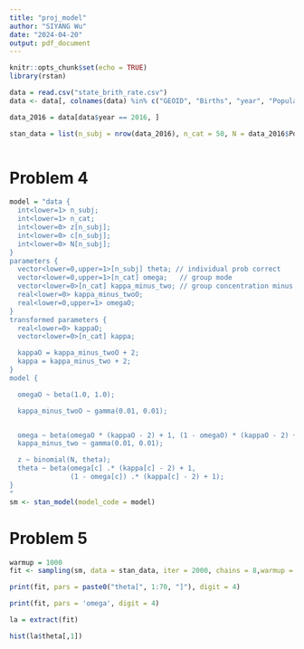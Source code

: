 ---
title: "proj_model"
author: "SIYANG Wu"
date: "2024-04-20"
output: pdf_document
---

```{r setup, include=FALSE}
knitr::opts_chunk$set(echo = TRUE)
library(rstan)
```


```{r}
data = read.csv("state_brith_rate.csv")
data <- data[, colnames(data) %in% c("GEOID", "Births", "year", "Population")]

data_2016 = data[data$year == 2016, ]

stan_data = list(n_subj = nrow(data_2016), n_cat = 50, N = data_2016$Population, z = data_2016$Births * 10, c = as.numeric(factor(data_2016$GEOID)))



```



# Problem 4


```{r}
model = "data {
  int<lower=1> n_subj;
  int<lower=1> n_cat;
  int<lower=0> z[n_subj];
  int<lower=0> c[n_subj];
  int<lower=0> N[n_subj];
}
parameters {
  vector<lower=0,upper=1>[n_subj] theta; // individual prob correct
  vector<lower=0,upper=1>[n_cat] omega;   // group mode
  vector<lower=0>[n_cat] kappa_minus_two; // group concentration minus two
  real<lower=0> kappa_minus_twoO; 
  real<lower=0,upper=1> omegaO;
}
transformed parameters {
  real<lower=0> kappaO;  
  vector<lower=0>[n_cat] kappa;  

  kappaO = kappa_minus_twoO + 2;
  kappa = kappa_minus_two + 2;
}
model {

  omegaO ~ beta(1.0, 1.0);

  kappa_minus_twoO ~ gamma(0.01, 0.01);


  omega ~ beta(omegaO * (kappaO - 2) + 1, (1 - omegaO) * (kappaO - 2) + 1);
  kappa_minus_two ~ gamma(0.01, 0.01);

  z ~ binomial(N, theta);
  theta ~ beta(omega[c] .* (kappa[c] - 2) + 1, 
               (1 - omega[c]) .* (kappa[c] - 2) + 1); 
}
"
sm <- stan_model(model_code = model)
```

# Problem 5


```{r}
warmup = 1000
fit <- sampling(sm, data = stan_data, iter = 2000, chains = 8,warmup = 500, cores = 8)

print(fit, pars = paste0("theta[", 1:70, "]"), digit = 4)
```


```{r}
print(fit, pars = 'omega', digit = 4)

```

```{r}
la = extract(fit)

hist(la$theta[,1])
```